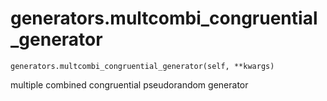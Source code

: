# generators.multcombi_congruential_generator { #sim_2024.generators.multcombi_congruential_generator }

`generators.multcombi_congruential_generator(self, **kwargs)`

multiple combined congruential pseudorandom generator